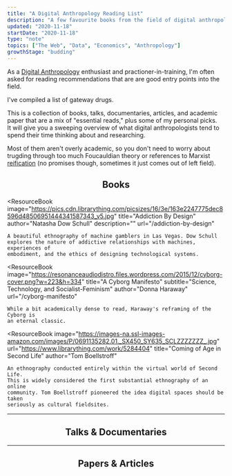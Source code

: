 ```yaml
---
title: "A Digital Anthropology Reading List"
description: "A few favourite books from the field of digital anthropology"
updated: "2020-11-18"
startDate: "2020-11-18"
type: "note"
topics: ["The Web", "Data", "Economics", "Anthropology"]
growthStage: "budding"
---
```


<IntroParagraph>

As a [Digital Anthropology](/digital-anthropology) enthusiast and practioner-in-training, I'm often asked for reading recommendations that are are good entry points into the field.

</IntroParagraph>

I've compiled a list of gateway drugs.

This is a collection of books, talks, documentaries, articles, and academic paper that are a mix of "essential reads," plus some of my personal picks.  
It will give you a sweeping overview of what digital anthropologists tend to spend their time thinking about and researching.

Most of them aren't overly academic, so you don't need to worry about trugding through too much Foucauldian theory or references to Marxist [reification](<https://en.wikipedia.org/wiki/Reification_(Marxism)>) (no promises though, sometimes it just comes out of left field).

<Center>

## Books

</Center>

<ResourceBook
    image="https://pics.cdn.librarything.com/picsizes/16/3e/163e2247775dec8596d48506951444341587343_v5.jpg"
    title="Addiction By Design"
    author="Natasha Dow Schull"
    description=""
    url="/addiction-by-design"
>
    A beautiful ethnography of machine gamblers in Las Vegas. Dow Schull
    explores the nature of addictive relationships with machines, experiences of
    embodiment, and the ethics of designing technological systems.
</ResourceBook>

<ResourceBook
    image="https://resonanceaudiodistro.files.wordpress.com/2015/12/cyborg-cover.png?w=223&h=334"
    title="A Cyborg Manifesto"
    subtitle="Science, Technology, and Socialist-Feminism"
    author="Donna Haraway"
    url="/cyborg-manifesto"
>
    While a bit academically dense to read, Haraway's reframing of the Cyborg is
    an eternal classic.
</ResourceBook>

<ResourceBook
    image="https://images-na.ssl-images-amazon.com/images/P/0691135282.01._SX450_SY635_SCLZZZZZZZ_.jpg"
    url="https://www.librarything.com/work/5284404"
    title="Coming of Age in Second Life"
    author="Tom Boellstroff"
>
    An ethnography conducted entirely within the virtual world of Second Life.
    This is widely considered the first substantial ethnography of an online
    community. Tom Boellstroff pioneered the idea digital spaces should be taken
    seriously as cultural fieldsites.
</ResourceBook>

<ResourceBook
    image="https://images-na.ssl-images-amazon.com/images/P/0822342642.01._SX450_SY635_SCLZZZZZZZ_.jpg"
    title="Two Bits: the Cultural Significance of Free Software"
    author="Christopher Kelty"
/>

<ResourceBook
    image="https://images-na.ssl-images-amazon.com/images/P/0262015552.01._SX450_SY635_SCLZZZZZZZ_.jpg"
    url="/divining-digital"
    title="Divining a Digital Future"
    author="Genevieve Bell & Paul Dourish"
/>

<ResourceBook
    image="https://images-na.ssl-images-amazon.com/images/P/0691144613.01._SX450_SY635_SCLZZZZZZZ_.jpg"
    title="Coding Freedom: The Ethics and Aesthetics of Hacking"
    author="Gabriella Coleman"
/>

---

<Center>

## Talks & Documentaries

</Center>

<TwoColumn alignItems="flex-start">

<LinkCard
    title="Our Digital Selves: My Avatar is Me"
    link="https://www.youtube.com/watch?v=GQw02-me0W4&feature=youtu.be"
    author="A documentary that follows the research of Tom Boellstorff & Donna Davis on embodiment in the virtual world of Second Life"
/>

<LinkCard
    title="Magical Thinking: Fear, Wonder & Technology"
    author="Genevieve Bell presenting at Stanford on the mythological narratives we tell around technical systems"
    link="https://www.youtube.com/watch?v=5aKZwKFFDYw"
/>

</TwoColumn>

---

<Center>

## Papers & Articles

</Center>

<TwoColumn alignItems="flex-start">

<LinkCard
    title="The Technology of Enchantment and the Enchantment of Technology"
    link="https://www.brown.edu/Departments/Joukowsky_Institute/courses/materialworlds/files/1108595.pdf"
    author="Alfred Gell"
/>

<LinkCard
    title="Algorithms as Culture"
    link="https://journals.sagepub.com/doi/full/10.1177/2053951717738104"
    author="Nick Seaver"
/>

</TwoColumn>
